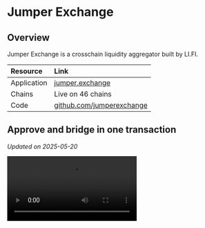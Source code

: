 # Jumper Exchange

## Overview

Jumper Exchange is a crosschain liquidity aggregator built by LI.FI.

| Resource | Link |
|:---------|:-----|
| Application | [jumper.exchange](https://jumper.exchange/) |
| Chains | Live on 46 chains |
| Code | [github.com/jumperexchange](https://github.com/jumperexchange) |

## Approve and bridge in one transaction

*Updated on 2025-05-20*

<video controls>
  <source src="https://content.uxscout.xyz/jumper-exchange-2025-05-20.mp4" type="video/mp4"/>
  Your browser does not support the video tag.
</video>